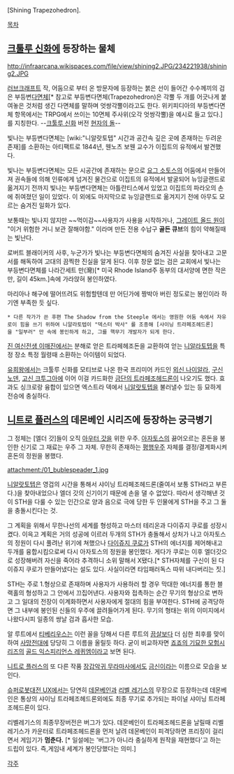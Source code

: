 [Shining Trapezohedron].

[[목차]]
== [[크툴루 신화]]에 등장하는 물체 ==
http://infraarcana.wikispaces.com/file/view/shining2.JPG/234221938/shining2.JPG

[[러브크래프트]] 작, 어둠으로 부터 온 방문자에 등장하는 붉은 선이 들어간 수수께끼의 검은 부등변[[다면체]][* 참고로 부등변다면체(Trapezohedron)은 각뿔 두 개를 어긋나게 붙여놓은 것처럼 생긴 다면체를 말하며 엇쌍각뿔이라고도 한다. 위키피디아의 부등변다면체 항목에서는 TRPG에서 쓰이는 10면체 주사위(오각 엇쌍각뿔)을 예시로 들고 있다.]를 지칭한다. --[[크툴루 신화]] 버전 [[현자의 돌]]--

빛나는 부등변다면체는 [wiki:"니알랏토텝" 시간과 공간속 깊은 곳에 존재하는 두려운 존재]를 소환하는 아티팩트로 1844년, 웬노츠 보웬 교수가 이집트의 유적에서 발견했다.

빛나는 부등변다면체는 모든 시공간에 존재하는 문으로 [[요그 소토스]]의 어둠에서 만들어져 권속들에 의해 인류에게 넘겨진 물건으로 이집트의 유적에서 발굴되어 뉴잉글랜드로 옮겨지기 전까지 빛나는 부등변다면체는 아틀란티스에서 있었고 이집트의 파라오의 손에 쥐여졌던 일이 있었다. 이 외에도 마지막으로 뉴잉글랜드로 옮겨지기 전에 아무도 모르는 숨겨진 일화가 있다.

보통때는 빛나지 않지만 ~~먹이감~~사용자가 사용을 시작하거나, [[그레이트 올드 원]]이 "이거 위험한 거니 보관 잘해야함." 이라며 만든 전용 수납구 '''골든 큐브'''의 힘이 약해질때는 빛난다.

로버트 블래이커의 사후, 누군가가 빛나는 부등변다면체의 숨겨진 사실을 찾아내고 고문서를 해독하여 고대의 끔찍한 진실을 알게 된다. 이후 창문 없는 검은 교회에서 빛나는 부등변다면체를 나라간세트 만(灣)[* 미국 Rhode Island주 동부의 대서양에 면한 작은 만, 길이 45km.]속에 가라앉혀 봉인하였다.

마리아나 해구에 떨어뜨려도 위험할텐데 만 어딘가에 짱박아 버린 정도로는 봉인이라 하기엔 부족한 듯 싶다. 

 * 다른 작가가 쓴 후편 The Shadow from the Steeple 에서는 영원한 어둠 속에서 자유로이 힘을 쓰기 위하여 니알라토텝이 "덱스터 박사" 를 조종해 [샤이닝 트라페조헤드론]을 "일부러" 만 속에 봉인하게 하고, 그를 핵무기 개발자가 되게 한다. 

[[진 여신전생 이매진]]에서는 분해로 얻은 트라페헤조돈을 교환하여 얻는 [[니알라토텝]]을 특정 장소 특정 월령때 소환하는 아이템이 되었다.

[[유희왕/OCG|유희왕]]에서는 크툴루 신화를 모티브로 나온 한국 프리미어 카드인 [[외신 나이알라]], [[구신 노덴]], [[고신 크투그아]]에 이어 이걸 카드화한 [[금단의 트라페조헤드론]]이 나오기도 했다. 효과도 싱크로랑 융합이 있으면 엑스트라 덱에서 [[외신 나이알라|니알랏토텝]]을 불러낼수 있는 등 묘하게 전승에 충실하다. 

== [[니트로 플러스]]의 데몬베인 시리즈에 등장하는 궁극병기 ==
그 정체는 [엘더 갓]들이 오직 [[아우터 갓]]을 위한 우주. [[아자토스]]의 끓어오르는 혼돈을 봉인한 신기로 그 재료는 우주 그 자체. 무한히 존재하는 [[평행우주]] 자체를 결정/결계화시켜 혼돈의 정원을 봉했다.

attachment:/01_bublespeader_1.jpg

[[니알랏토텝]]은 영겁의 시간을 통해서 샤이닝 트라페조헤드론(줄여서 보통 STH라고 부른다.)을 찾아내었으나 엘더 갓의 신기이기 때문에 손을 댈 수 없었다. 따라서 생각해낸 것이 STH을 다룰 수 있는 인간으로 양과 음으로 극에 당한 두 인물에게 STH을 주고 그 둘을 충돌시킨다는 것. 

그 계획을 위해서 무한나선의 세계를 형성하고 마스터 테리온과 다이쥬지 쿠로를 성장시켰다. 이윽고 계획은 거의 성공에 이르러 두개의 STH가 충돌해서 상처가 나고 아자토스의 정원이 다시 풀려난 위기에 쳐했으나 [[다이쥬지 쿠로]]가 STH의 에너지를 제어해내고 두개를 융합시킴으로써 다시 아자토스의 정원을 봉인했다. 게다가 쿠로는 이후 엘더갓으로 성장해버려 자신을 죽어라 추격하니 소위 말해서 X됐다.[* STH자체를 구신이 된 다이쥬지 쿠로가 만들어냈다는 설도 있다. 사실이라면 타임패러독스 따위 내다버리는 짓.]

STH는 주로 1.형상으로 존재하며 사용자가 사용하러 할 경우 막대한 에너지를 통한 블랙홀의 형성하고 그 안에서 끄집어낸다. 사용자와 접촉하는 순간 무기의 형상으로 변하고 그 일대의 전장이 이계화하면서 사용자에게 절대의 힘을 부여한다. STH에 공격당하면 그 내부에 봉인된 신들의 우주에 끌려들어가게 된다. 무기의 형태는 위의 이미지에서 나왔다시피 일종의 쌍날 검과 흡사한 모습.

알 루트에서 [[티베리우스]]는 이런 꼴을 당해서 다른 루트의 [[끔살]]보다 더 심한 최후를 맞이하여 [[사망전대]]에 당당히 그 이름을 올릴듯 하다. 굳이 비교하자면 [[죠죠의 기묘한 모험]]시리즈의 [[골드 익스피리언스 레퀴엠]]이라고 보면 된다.


[[니트로 플러스]]의 또 다른 작품 [[장갑악귀 무라마사]]에서도 [[금신]]이라는 이름으로 모습을 보인다.

[[슈퍼로봇대전 UX]]에서는 당연히 [[데몬베인]]과 [[리벨 레기스]]의 무장으로 등장하는데 데몬베인은 통상의 샤이닝 트라페조헤드론외에도 최종 무기로 추가되는 파이널 샤이닝 트라페조헤드론이 있다.

리벨레기스의 최종무장버전은 버그가 있다. 데몬베인이 트라페조헤드론을 날릴때 리벨레기스가 카운터로 트라페조헤드론을 먼저 날려 데몬베인이 피격당하면 프리징이 걸리면서 게임기가 '''멈춘다.''' [* 일설에는 '버그가 아니라 충실하게 원작을 재현했다'고 하는 드립이 있다. 즉,게임내 세계가 봉인당했다는 의미.]

[[각주]]
